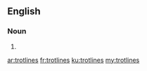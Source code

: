 ==English==

===Noun===
{{head|en|plural}}

# {{plural of|trotline|lang=en|nocat=1}}

[[ar:trotlines]]
[[fr:trotlines]]
[[ku:trotlines]]
[[my:trotlines]]